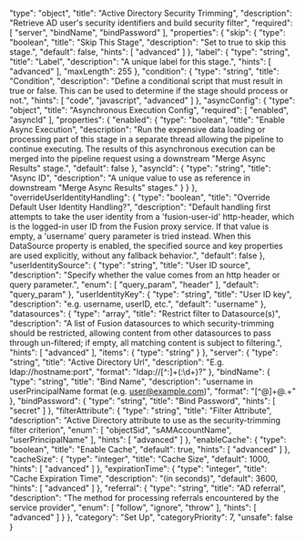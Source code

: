   "type": "object",
  "title": "Active Directory Security Trimming",
  "description": "Retrieve AD user's security identifiers and build security filter",
  "required": [
    "server",
    "bindName",
    "bindPassword"
  ],
  "properties": {
    "skip": {
      "type": "boolean",
      "title": "Skip This Stage",
      "description": "Set to true to skip this stage.",
      "default": false,
      "hints": [
        "advanced"
      ]
    },
    "label": {
      "type": "string",
      "title": "Label",
      "description": "A unique label for this stage.",
      "hints": [
        "advanced"
      ],
      "maxLength": 255
    },
    "condition": {
      "type": "string",
      "title": "Condition",
      "description": "Define a conditional script that must result in true or false. This can be used to determine if the stage should process or not.",
      "hints": [
        "code",
        "javascript",
        "advanced"
      ]
    },
    "asyncConfig": {
      "type": "object",
      "title": "Asynchronous Execution Config",
      "required": [
        "enabled",
        "asyncId"
      ],
      "properties": {
        "enabled": {
          "type": "boolean",
          "title": "Enable Async Execution",
          "description": "Run the expensive data loading or processing part of this stage in a separate thread allowing the pipeline to continue executing. The results of this asynchronous execution can be merged into the pipeline request using a downstream \"Merge Async Results\" stage.",
          "default": false
        },
        "asyncId": {
          "type": "string",
          "title": "Async ID",
          "description": "A unique value to use as reference in downstream \"Merge Async Results\" stages."
        }
      }
    },
    "overrideUserIdentityHandling": {
      "type": "boolean",
      "title": "Override Default User Identity Handling?",
      "description": "Default handling first attempts to take the user identity from a 'fusion-user-id' http-header, which is the logged-in user ID from the Fusion proxy service. If that value is empty, a 'username' query parameter is tried instead. When this DataSource property is enabled, the specified source and key properties are used explicitly, without any fallback behavior.",
      "default": false
    },
    "userIdentitySource": {
      "type": "string",
      "title": "User ID source",
      "description": "Specify whether the value comes from an http header or query parameter.",
      "enum": [
        "query_param",
        "header"
      ],
      "default": "query_param"
    },
    "userIdentityKey": {
      "type": "string",
      "title": "User ID key",
      "description": "e.g. username, userID, etc.",
      "default": "username"
    },
    "datasources": {
      "type": "array",
      "title": "Restrict filter to Datasource(s)",
      "description": "A list of Fusion datasources to which security-trimming should be restricted, allowing content from other datasources to pass through un-filtered; if empty, all matching content is subject to filtering.",
      "hints": [
        "advanced"
      ],
      "items": {
        "type": "string"
      }
    },
    "server": {
      "type": "string",
      "title": "Active Directory Url",
      "description": "E.g. ldap://hostname:port",
      "format": "ldap://[^:]+(:\\d+)?"
    },
    "bindName": {
      "type": "string",
      "title": "Bind Name",
      "description": "username in userPrincipalName format (e.g. user@example.com)",
      "format": "[^@]+@.+"
    },
    "bindPassword": {
      "type": "string",
      "title": "Bind Password",
      "hints": [
        "secret"
      ]
    },
    "filterAttribute": {
      "type": "string",
      "title": "Filter Attribute",
      "description": "Active Directory attribute to use as the security-trimming filter criterion",
      "enum": [
        "objectSid",
        "sAMAccountName",
        "userPrincipalName"
      ],
      "hints": [
        "advanced"
      ]
    },
    "enableCache": {
      "type": "boolean",
      "title": "Enable Cache",
      "default": true,
      "hints": [
        "advanced"
      ]
    },
    "cacheSize": {
      "type": "integer",
      "title": "Cache Size",
      "default": 1000,
      "hints": [
        "advanced"
      ]
    },
    "expirationTime": {
      "type": "integer",
      "title": "Cache Expiration Time",
      "description": "(in seconds)",
      "default": 3600,
      "hints": [
        "advanced"
      ]
    },
    "referral": {
      "type": "string",
      "title": "AD referral",
      "description": "The method for processing referrals encountered by the service provider",
      "enum": [
        "follow",
        "ignore",
        "throw"
      ],
      "hints": [
        "advanced"
      ]
    }
  },
  "category": "Set Up",
  "categoryPriority": 7,
  "unsafe": false
}
